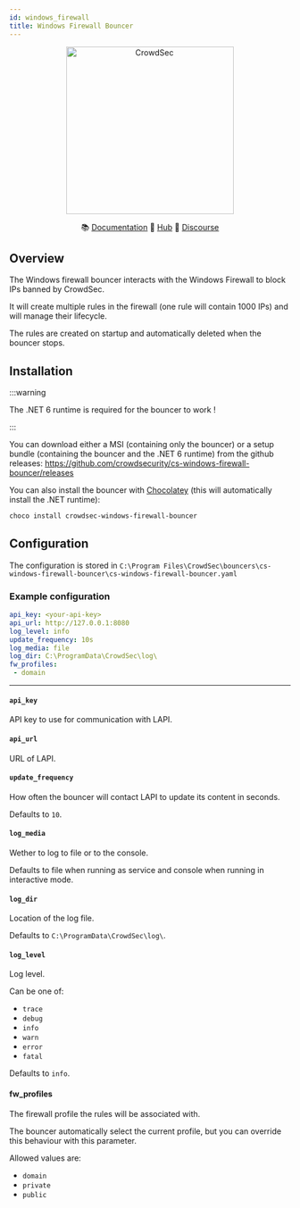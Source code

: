 ```yaml
---
id: windows_firewall
title: Windows Firewall Bouncer
---
```



<p align="center">
<img src={useBaseUrl('/img/cs-windows-firewall-bouncer-logo.png')} alt="CrowdSec" title="CrowdSec" width="300" height="300" />
</p>

<p align="center">
&#x1F4DA; <a href="#installation/">Documentation</a>
&#x1F4A0; <a href="https://hub.crowdsec.net">Hub</a>
&#128172; <a href="https://discourse.crowdsec.net">Discourse </a>
</p>

## Overview

The Windows firewall bouncer interacts with the Windows Firewall to block IPs banned by CrowdSec.

It will create multiple rules in the firewall (one rule will contain 1000 IPs) and will manage their lifecycle.

The rules are created on startup and automatically deleted when the bouncer stops.

## Installation

:::warning

The .NET 6 runtime is required for the bouncer to work !

:::

You can download either a MSI (containing only the bouncer) or a setup bundle (containing the bouncer and the .NET 6 runtime) from the github releases: https://github.com/crowdsecurity/cs-windows-firewall-bouncer/releases

You can also install the bouncer with [Chocolatey](https://chocolatey.org/) (this will automatically install the .NET runtime):

```powershell
choco install crowdsec-windows-firewall-bouncer
```

## Configuration

The configuration is stored in `C:\Program Files\CrowdSec\bouncers\cs-windows-firewall-bouncer\cs-windows-firewall-bouncer.yaml`

### Example configuration

```yaml
api_key: <your-api-key>
api_url: http://127.0.0.1:8080
log_level: info
update_frequency: 10s
log_media: file
log_dir: C:\ProgramData\CrowdSec\log\
fw_profiles:
 - domain
```

---

#### `api_key`

API key to use for communication with LAPI.

#### `api_url`

URL of LAPI.

#### `update_frequency`

How often the bouncer will contact LAPI to update its content in seconds.

Defaults to `10`.

#### `log_media`

Wether to log to file or to the console.

Defaults to file when running as service and console when running in interactive mode.

#### `log_dir`

Location of the log file.

Defaults to `C:\ProgramData\CrowdSec\log\`.

#### `log_level`

Log level.

Can be one of:
 - `trace`
 - `debug`
 - `info`
 - `warn`
 - `error`
 - `fatal`

Defaults to `info`.

#### fw_profiles

The firewall profile the rules will be associated with.

The bouncer automatically select the current profile, but you can override this behaviour with this parameter.

Allowed values are:
 - `domain`
 - `private`
 - `public`



